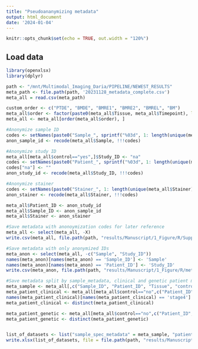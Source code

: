 ```yaml
---
title: "Pseudoananymizing metadata"
output: html_document
date: '2024-01-04'
---
```


```r
knitr::opts_chunk$set(echo = TRUE, out.width = "120%")
```

## Load data

```r

library(openxlsx)
library(dplyr)

path <- "/mnt/Multimodal_Imaging_Daria/PIPELINE/NEWEST_RESULTS"
meta_path <- file.path(path, '20231128_metadata_complete.csv')
meta_all = read.csv(meta_path)

custom_order <- c("PTDE", "BMDE", "BMRE1", "BMRE2", "BMREL", "BM")
meta_all$order <- factor(paste0(meta_all$Tissue, meta_all$Timepoint), levels=custom_order)
meta_all <- meta_all[order(meta_all$order), ]

#Anonymize sample ID
codes <- setNames(paste0("Sample_", sprintf("%03d", 1: length(unique(meta_all$Sample)))), unique(meta_all$Sample))
anon_sample_id <- recode(meta_all$Sample, !!!codes)

#Anonymize study ID
meta_all[meta_all$control=="yes",]$Study_ID <- "na"
codes <- setNames(paste0("Patient_", sprintf("%03d", 1: length(unique(meta_all$Study_ID)))), unique(meta_all$Study_ID))
codes["na"] <- ""
anon_study_id <- recode(meta_all$Study_ID, !!!codes)

#Anonymize stainer
codes <- setNames(paste0("Stainer_", 1: length(unique(meta_all$Stainer))), unique(meta_all$Stainer))
anon_stainer <- recode(meta_all$Stainer, !!!codes)

meta_all$Patient_ID <- anon_study_id
meta_all$Sample_ID <- anon_sample_id
meta_all$Stainer <- anon_stainer

#Save metadata with anonoymization codes for later reference
meta_all <- select(meta_all, -X)
write.csv(meta_all, file.path(path, "results/Manuscript/1_Figure/R/Suppl_Table1_anonymization-codes.csv"))

#Save metadata with only anonymized IDs 
meta_anon <- select(meta_all, -c("Sample", "Study_ID"))
names(meta_anon)[names(meta_anon) == 'Sample_ID'] <- 'Sample'
names(meta_anon)[names(meta_anon) == 'Patient_ID'] <- 'Study_ID'
write.csv(meta_anon, file.path(path, "results/Manuscript/1_Figure/R/metadata_complete_anon.csv"))

#Save metadata split by sample_metadata, clinical and genetic patient metadata
meta_sample <- meta_all[,c("Sample_ID", "Patient_ID", "Tissue", "control", "Timepoint", "Puncture_side", "Infiltration_right", "Infiltration_left", "Staining_date", "Stainer", "IMC_date", "IMC_score", "exclude")]          
meta_patient_clinical <- meta_all[meta_all$control=="no",c("Patient_ID", "stage4", "rez_dat", "prog_dat", "event_dat", "tod_dat1", "efs", "tod", "efs_dur", "tod_dur", "age_at_diag", "therapy")]
names(meta_patient_clinical)[names(meta_patient_clinical) == 'stage4'] <- 'stage'
meta_patient_clinical <- distinct(meta_patient_clinical)

meta_patient_genetic <- meta_all[meta_all$control=="no",c("Patient_ID", "X1p_loss", "X1q_gain", "X1q_loss", "X2p_gain", "X3p_loss", "X3q_loss", "X4p_loss", "X6q_loss", "X7q_gain", "PTPRD_del", "CDKN2AB_del", "X11q_loss", "X12q_gain", "X14q_loss", "X17p_loss", "X17q_gain", "X19p_loss", "X19q_loss", "X22q_loss", "MYCN_amp", "TERT_rear", "ATRX_del", "ALK_amp", "ALK_mut")]
meta_patient_genetic <- distinct(meta_patient_genetic)


list_of_datasets <- list("sample_spec_metadata" = meta_sample, "patient_spec_clinical" = meta_patient_clinical, "patient_spec_genetic" = meta_patient_genetic)
write.xlsx(list_of_datasets, file = file.path(path, "results/Manuscript/1_Figure/R/Suppl_Table1.xlsx"))
```

